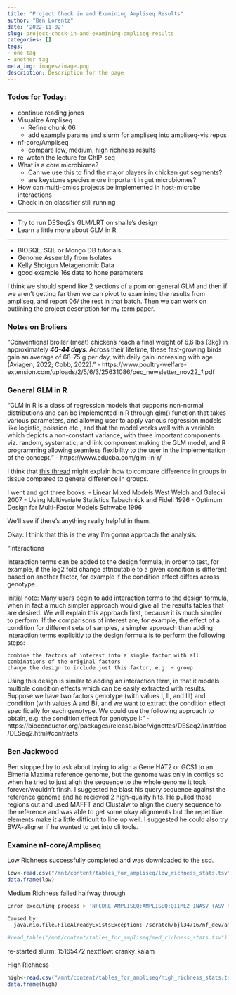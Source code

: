 ```yaml
---
title: "Project Check in and Examining Ampliseq Results"
author: "Ben Lorentz"
date: '2022-11-02'
slug: project-check-in-and-examining-ampliseq-results
categories: []
tags:
- one tag
- another tag
meta_img: images/image.png
description: Description for the page
---
```


### Todos for Today:
- continue reading jones
- Visualize Ampliseq
  - Refine chunk 06
  - add example params and slurm for ampliseq into ampliseq-vis repos
- nf-core/Ampliseq
  - compare low, medium, high richness results
- re-watch the lecture for ChIP-seq
- What is a core microbiome?
  - Can we use this to find the major players in chicken gut segments?
  - are keystone species more important in gut microbiomes?
- How can multi-omics projects be implemented in host-microbe interactions
- Check in on classifier still running

---

- Try to run DESeq2's GLM/LRT on shaile's design
- Learn a little more about GLM in R

---

- BIOSQL, SQL or Mongo DB tutorials
- Genome Assembly from Isolates
- Kelly Shotgun Metagenomic Data
- good example 16s data to hone parameters


I think we should spend like 2 sections of a pom on general GLM and then if we aren't getting far then we can pivot to examining the results from ampliseq, and report 06/ the rest in that batch. Then we can work on outlining the project description for my term paper. 

### Notes on Broliers

"Conventional broiler (meat) chickens reach a final weight of 6.6 lbs (3kg) in approximately ***40-44 days***. Across their lifetime, these fast-growing birds gain an average of 68-75 g per day, with daily gain increasing with age (Aviagen, 2022; Cobb, 2022)." - https://www.poultry-welfare-extension.com/uploads/2/5/6/3/25631086/pec_newsletter_nov22__1_.pdf

### General GLM in R

"GLM in R is a class of regression models that supports non-normal distributions and can be implemented in R through glm() function that takes various parameters, and allowing user to apply various regression models like logistic, poission etc., and that the model works well with a variable which depicts a non-constant variance, with three important components viz. random, systematic, and link component making the GLM model, and R programming allowing seamless flexibility to the user in the implementation of the concept." - https://www.educba.com/glm-in-r/

I think that [this thread](https://www.seqanswers.com/forum/bioinformatics/bioinformatics-aa/42269-deseq2-model-matrix-formula) might explain how to compare difference in groups in tissue compared to general difference in groups. 

I went and got three books:
  - Linear Mixed Models West Welch and Galecki 2007
  - Using Multivariate Statistics Tabachnick and Fidell 1996
  - Optimum Design for Multi-Factor Models Schwabe 1996
  
We'll see if there's anything really helpful in them.

Okay: I think that this is the way I'm gonna approach the analysis:

"Interactions

Interaction terms can be added to the design formula, in order to test, for example, if the log2 fold change attributable to a given condition is different based on another factor, for example if the condition effect differs across genotype.

Initial note: Many users begin to add interaction terms to the design formula, when in fact a much simpler approach would give all the results tables that are desired. We will explain this approach first, because it is much simpler to perform. If the comparisons of interest are, for example, the effect of a condition for different sets of samples, a simpler approach than adding interaction terms explicitly to the design formula is to perform the following steps:

    combine the factors of interest into a single factor with all combinations of the original factors
    change the design to include just this factor, e.g. ~ group

Using this design is similar to adding an interaction term, in that it models multiple condition effects which can be easily extracted with results. Suppose we have two factors genotype (with values I, II, and III) and condition (with values A and B), and we want to extract the condition effect specifically for each genotype. We could use the following approach to obtain, e.g. the condition effect for genotype I:" - https://bioconductor.org/packages/release/bioc/vignettes/DESeq2/inst/doc/DESeq2.html#contrasts


### Ben Jackwood

Ben stopped by to ask about trying to align a Gene HAT2 or GCS1 to an Eimeria Maxima reference genome, but the genome was only in contigs so when he tried to just aligh the sequence to the whole genome it took forever/wouldn't finsh. I suggested he blast his query sequence against the reference genome and he recieved 2 high-quality hits. He pulled those regions out and used MAFFT and Clustalw to align the query sequence to the reference and was able to get some okay alignments but the repetitive elements make it a little difficult to line up well. I suggested he could also try BWA-aligner if he wanted to get into cli tools. 


### Examine nf-core/Ampliseq

Low Richness successfully completed and was downloaded to the ssd.

```r

low<-read.csv("/mnt/content/tables_for_ampliseq/low_richness_stats.tsv",sep = '\t')
data.frame(low)

```

Medium Richness failed halfway through

```bash
Error executing process > 'NFCORE_AMPLISEQ:AMPLISEQ:QIIME2_INASV (ASV_table.tsv)'

Caused by:
  java.nio.file.FileAlreadyExistsException: /scratch/bjl34716/nf_dev/ampliseq-benchmark/work/singularity/quay.io-qiime2-core-2021.8.img
```

```r


#read_table("/mnt/content/tables_for_ampliseq/med_richness_stats.tsv")

```

re-started
slurm: 15165472
nextflow: cranky_kalam

High Richness

```r

high<-read.csv("/mnt/content/tables_for_ampliseq/high_richness_stats.tsv",sep='\t')
data.frame(high)
```


